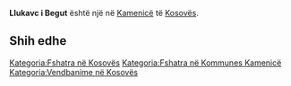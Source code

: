 {{Fshat në 
 | Emri                = Llukavc i Begut
 | EmriAlt                = 
 | NAME_SHORT_FORM=      
 | NAME_GENERIC=      
 | NAME_SORT_NAME_RO=      LLUKAVCIBEGUT
 | FULL_NAME_RO = Llukavc i Begut
 | FULL_NAME_ND_RO=Llukavc i Begut
 | SORT_NAME_RG=LLUKAVCIBEGUT
 | FULL_NAME_RG=Llukavc i Begut
 | FULL_NAME_ND_RG=Llukavc i Begut
 | SRP_NAME_SHORT_FORM=      
 | SRP_NAME_GENERIC=      
 | SRP_NAME_SORT_NAME_RO=      
 | SRP_FULL_NAME_RO = 
 | SRP_FULL_NAME_ND_RO=
 | SRP_SORT_NAME_RG=
 | SRP_FULL_NAME_RG=
 | SRP_FULL_NAME_ND_RG=
 | Emri (Rasa dhanore) = 
 | Figura              = 
 | Shteti              = Kosovo
 | Komuna              = Kamenicë
 | Kodi postar         = 
 | Sipërfaqja          = 

 | Popullsia           = 

 | Regj. i popullsisë  = 
 | Dend. e popullsisë  = 
 | Faqja zyrtare       = 
 <!--- Koordinatat ----> 
 | Gjerësia            = 42.7325
 | Gjatësia            = 20.445
 | Lartësia            = 
}}
'''Llukavc i Begut''' është një [[]] në [[Kamenicë]] të [[Kosovës]].

<!-- == Gjeografia == -->
<!-- == Historia == -->
<!-- == Demografia == -->
== Shih edhe ==
{{Komuna Kamenicë}}
{{Kosovo-Administrata-Cung}}

[[Kategoria:Fshatra në Kosovës]]
[[Kategoria:Fshatra në Kommunes Kamenicë]]
[[Kategoria:Vendbanime në Kosovës]]